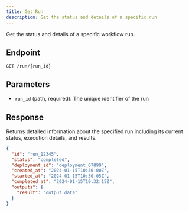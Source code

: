 ```yaml
---
title: Get Run
description: Get the status and details of a specific run
---
```


Get the status and details of a specific workflow run.

## Endpoint

```
GET /run/{run_id}
```

## Parameters

- `run_id` (path, required): The unique identifier of the run

## Response

Returns detailed information about the specified run including its current status, execution details, and results.

```json
{
  "id": "run_12345",
  "status": "completed",
  "deployment_id": "deployment_67890",
  "created_at": "2024-01-15T10:30:00Z",
  "started_at": "2024-01-15T10:30:05Z",
  "completed_at": "2024-01-15T10:32:15Z",
  "outputs": {
    "result": "output_data"
  }
}
```
